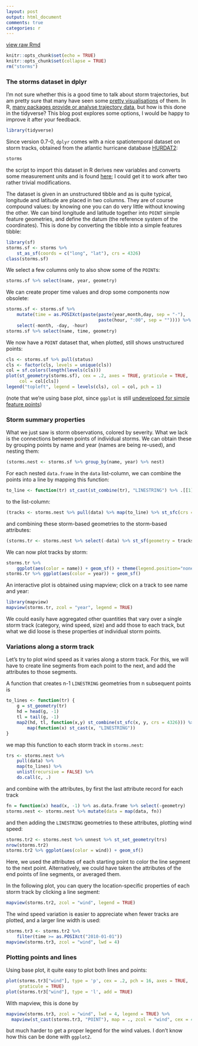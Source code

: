 ```yaml
---
layout: post
output: html_document
comments: true
categories: r
---
```


[view raw Rmd](https://raw.githubusercontent.com/r-spatial/r-spatial.org/gh-pages/_rmd/nest.Rmd)

```r
knitr::opts_chunk$set(echo = TRUE)
knitr::opts_chunk$set(collapse = TRUE)
rm("storms")
```

### The storms dataset in dplyr

I'm not sure whether this is a good time to talk about storm trajectories, but am pretty sure that many have seen some [pretty visualisations](https://www.nytimes.com/interactive/2017/08/24/us/hurricane-harvey-texas.html) of them. In R, [many packages provide or analyse trajectory data](https://cran.r-project.org/web/views/SpatioTemporal.html), but how is this done in the tidyverse? This blog post explores some options, I would be happy to improve it after your feedback.

```r
library(tidyverse)
```
Since version 0.7-0, `dplyr` comes with a nice spatiotemporal dataset on storm tracks,
obtained from the atlantic hurricane database [HURDAT2](http://www.nhc.noaa.gov/data/#hurdat):
```r
storms
```
the script to import this dataset in R derives new variables and converts some measurement units and is found [here](https://github.com/tidyverse/dplyr/blob/master/data-raw/storms.R); I could get it to work after two rather trivial modifications.

The dataset is given in an unstructured tibble and as is quite typical, longitude and latitude are placed in two columns. They are of course compound values: by knowing one you can do very little without knowing the other. We can bind longitude and latitude together into `POINT` simple feature geometries, and define the datum (the reference system of the coordinates).  This is done by converting the tibble into a simple features tibble:

```r
library(sf)
storms.sf <- storms %>% 
	st_as_sf(coords = c("long", "lat"), crs = 4326) 
class(storms.sf)
```
We select a few columns only to also show some of the `POINT`s:
```r
storms.sf %>% select(name, year, geometry)
```

We can create proper time values and drop some components now obsolete:

```r
storms.sf <- storms.sf %>% 
	mutate(time = as.POSIXct(paste(paste(year,month,day, sep = "-"), 
								   paste(hour, ":00", sep = "")))) %>% 
	select(-month, -day, -hour)
storms.sf %>% select(name, time, geometry)
```

We now have a `POINT` dataset that, when plotted, still shows unstructured points:

```r
cls <- storms.sf %>% pull(status)
cls <- factor(cls, levels = unique(cls))
col = sf.colors(length(levels(cls)))
plot(st_geometry(storms.sf), cex = .2, axes = TRUE, graticule = TRUE, 
	 col = col[cls])
legend("topleft", legend = levels(cls), col = col, pch = 1)
```

(note that we're using base plot, since `ggplot` is still [undeveloped for simple feature points](https://github.com/tidyverse/ggplot2/issues/2037))

### Storm summary properties

What we just saw is storm observations, colored by severity. What we lack is the connections between points of individual storms. We can obtain these by grouping points by name and year (names are being re-used), and nesting them:
```r
(storms.nest <- storms.sf %>% group_by(name, year) %>% nest)
```
For each nested `data.frame` in the `data` list-column, we can combine the points into a line by mapping this function:
```r
to_line <- function(tr) st_cast(st_combine(tr), "LINESTRING") %>% .[[1]] 
```
to the list-column:
```r
(tracks <- storms.nest %>% pull(data) %>% map(to_line) %>% st_sfc(crs = 4326))
```
and combining these storm-based geometries to the storm-based attributes:
```r
(storms.tr <- storms.nest %>% select(-data) %>% st_sf(geometry = tracks))
```
We can now plot tracks by storm:
```r
storms.tr %>% 
	ggplot(aes(color = name)) + geom_sf() + theme(legend.position="none")
storms.tr %>% ggplot(aes(color = year)) + geom_sf()
```

An interactive plot is obtained using mapview; click on a track to see name and year:
```r
library(mapview)
mapview(storms.tr, zcol = "year", legend = TRUE)
```

We could easily have aggregated other quantities that vary over a single storm track (category, wind speed, size) and add those to each track, but what we did loose is these properties _at_ individual storm points. 

### Variations along a storm track

Let's try to plot wind speed as it varies along a storm track.  For this, we will have to create line segments from each point to the next, and add the attributes to those segments. 

A function that creates n-1 `LINESTRING` geometries from n subsequent points is
```r
to_lines <- function(tr) { 
	g = st_geometry(tr)
	hd = head(g, -1)
	tl = tail(g, -1)
	map2(hd, tl, function(x,y) st_combine(st_sfc(x, y, crs = 4326))) %>% 
		map(function(x) st_cast(x, "LINESTRING"))
}
```
we map this function to each storm track in `storms.nest`:
```r
trs <- storms.nest %>% 
	pull(data) %>% 
	map(to_lines) %>% 
	unlist(recursive = FALSE) %>% 
	do.call(c, .)
```
and combine with the attributes, by first the last attribute record for each track
```r
fn = function(x) head(x, -1) %>% as.data.frame %>% select(-geometry)
storms.nest <- storms.nest %>% mutate(data = map(data, fn))
```
and then adding the `LINESTRING` geometries to these attributes, plotting wind speed:
```r
storms.tr2 <- storms.nest %>% unnest %>% st_set_geometry(trs)
nrow(storms.tr2)
storms.tr2 %>% ggplot(aes(color = wind)) + geom_sf()
```

Here, we used the attributes of each starting point to color the line segment to the next point.
Alternatively, we could have taken the attributes of the end points of line segments, or averaged them. 

In the following plot, you can query the location-specific properties of each storm track by clicking a line segment:
```r
mapview(storms.tr2, zcol = "wind", legend = TRUE)
```

The wind speed variation is easier to appreciate when fewer tracks are plotted, and a larger line width is used:

```r
storms.tr3 <- storms.tr2 %>% 
	filter(time >= as.POSIXct("2010-01-01")) 
mapview(storms.tr3, zcol = "wind", lwd = 4)
```

### Plotting points and lines

Using base plot, it quite easy to plot both lines and points:

```r
plot(storms.tr3["wind"], type = 'p', cex = .2, pch = 16, axes = TRUE,
	 graticule = TRUE)
plot(storms.tr3["wind"], type = 'l', add = TRUE)
```

With mapview, this is done by
```r
mapview(storms.tr3, zcol = "wind", lwd = 4, legend = TRUE) %>%
  mapview(st_cast(storms.tr3, "POINT"), map = ., zcol = "wind", cex = 4)
```

but much harder to get a proper legend for the wind values. I don't
know how this can be done with `ggplot2`.
